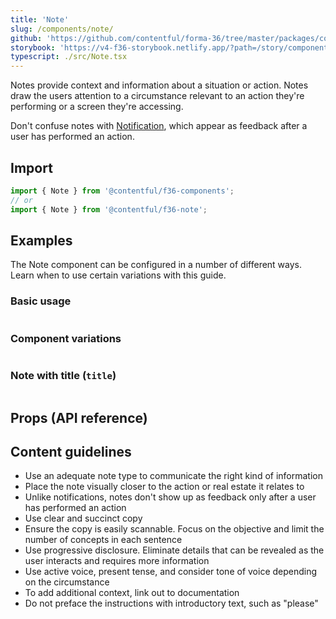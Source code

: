 ```yaml
---
title: 'Note'
slug: /components/note/
github: 'https://github.com/contentful/forma-36/tree/master/packages/components/note'
storybook: 'https://v4-f36-storybook.netlify.app/?path=/story/components-note--default'
typescript: ./src/Note.tsx
---
```


Notes provide context and information about a situation or action. Notes draw the users attention to a circumstance relevant to an action they're performing or a screen they're accessing.

Don't confuse notes with [Notification](/components/notification), which appear as feedback after a user has performed an action.

## Import

```js static=true
import { Note } from '@contentful/f36-components';
// or
import { Note } from '@contentful/f36-note';
```

## Examples

The Note component can be configured in a number of different ways. Learn when to use certain variations with this guide.

### Basic usage

```jsx file=examples/NoteExample.tsx

```

### Component variations

```jsx file=examples/NoteVariationsExample.tsx

```

### Note with title (`title`)

```jsx file=examples/WithTitleExample.tsx

```

## Props (API reference)

<PropsTable of="Note" />

## Content guidelines

- Use an adequate note type to communicate the right kind of information
- Place the note visually closer to the action or real estate it relates to
- Unlike notifications, notes don't show up as feedback only after a user has performed an action
- Use clear and succinct copy
- Ensure the copy is easily scannable. Focus on the objective and limit the number of concepts in each sentence
- Use progressive disclosure. Eliminate details that can be revealed as the user interacts and requires more information
- Use active voice, present tense, and consider tone of voice depending on the circumstance
- To add additional context, link out to documentation
- Do not preface the instructions with introductory text, such as "please"
